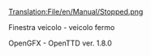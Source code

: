 [[Translation:File/en/Manual/Stopped.png]]


Finestra veicolo - veicolo fermo

OpenGFX - OpenTTD ver. 1.8.0
